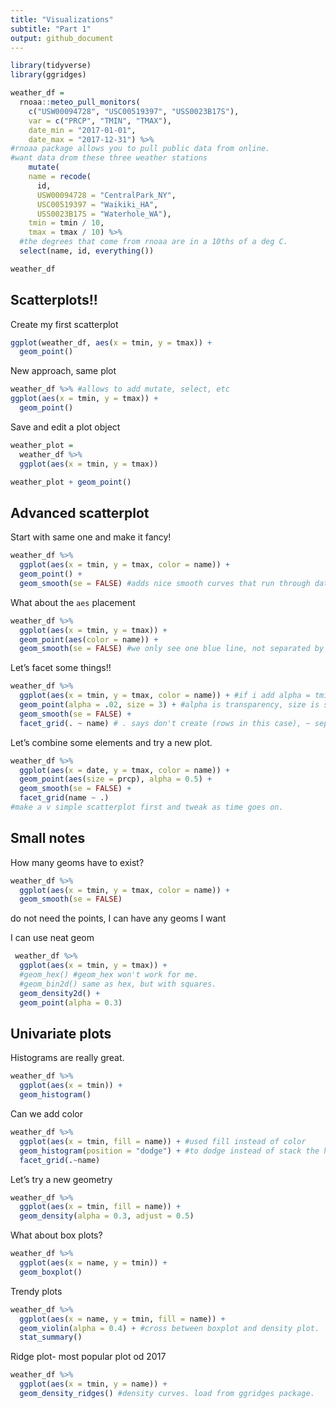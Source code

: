 ```yaml
---
title: "Visualizations"
subtitle: "Part 1"
output: github_document
---
```


```r
library(tidyverse)
library(ggridges)
```


```r
weather_df = 
  rnoaa::meteo_pull_monitors( 
    c("USW00094728", "USC00519397", "USS0023B17S"), 
    var = c("PRCP", "TMIN", "TMAX"), 
    date_min = "2017-01-01",
    date_max = "2017-12-31") %>%
#rnoaa package allows you to pull public data from online. 
#want data drom these three weather stations
    mutate(
    name = recode(
      id, 
      USW00094728 = "CentralPark_NY", 
      USC00519397 = "Waikiki_HA",
      USS0023B17S = "Waterhole_WA"),
    tmin = tmin / 10,
    tmax = tmax / 10) %>%
  #the degrees that come from rnoaa are in a 10ths of a deg C. 
  select(name, id, everything())

weather_df

```


## Scatterplots!!

Create my first scatterplot

```r
ggplot(weather_df, aes(x = tmin, y = tmax)) + 
  geom_point()
```

New approach, same plot

```r
weather_df %>% #allows to add mutate, select, etc
ggplot(aes(x = tmin, y = tmax)) + 
  geom_point()
```

Save and edit a plot object

```r
weather_plot = 
  weather_df %>% 
  ggplot(aes(x = tmin, y = tmax))

weather_plot + geom_point()
```


## Advanced scatterplot

Start with same one and make it fancy! 

```r
weather_df %>% 
  ggplot(aes(x = tmin, y = tmax, color = name)) + 
  geom_point() + 
  geom_smooth(se = FALSE) #adds nice smooth curves that run through data set (i do want to know how they are calculated tho)
```

What about the `aes` placement 

```r
 
weather_df %>% 
  ggplot(aes(x = tmin, y = tmax)) + 
  geom_point(aes(color = name)) +
  geom_smooth(se = FALSE) #we only see one blue line, not separated by colors.  this color only applies to the scatterplot, bc the asthetic is added to point. define asthetics in ggplot and they get passed on to everything below.

```

Let's facet some things!!

```r
weather_df %>% 
  ggplot(aes(x = tmin, y = tmax, color = name)) + #if i add alpha = tmin in the aes here, it would gradient for the min levels to be more transparent
  geom_point(alpha = .02, size = 3) + #alpha is transparency, size is size of points; can be used in geom_smooth too. 
  geom_smooth(se = FALSE) + 
  facet_grid(. ~ name) # . says don't create (rows in this case), ~ separates (x ~ y), y creates different columns according to names. 

```

Let's combine some elements and try a new plot.

```r
weather_df %>% 
  ggplot(aes(x = date, y = tmax, color = name)) + 
  geom_point(aes(size = prcp), alpha = 0.5) + 
  geom_smooth(se = FALSE) +
  facet_grid(name ~ .)
#make a v simple scatterplot first and tweak as time goes on. 
```

## Small notes

How many geoms have to exist?

```r
weather_df %>% 
  ggplot(aes(x = tmin, y = tmax, color = name)) + 
  geom_smooth(se = FALSE)
```

do not need the points, I can have any geoms I want

I can use neat geom

```r
 weather_df %>% 
  ggplot(aes(x = tmin, y = tmax)) +
  #geom_hex() #geom_hex won't work for me.
  #geom_bin2d() same as hex, but with squares.
  geom_density2d() +
  geom_point(alpha = 0.3)
```

## Univariate plots

Histograms are really great. 

```r
weather_df %>% 
  ggplot(aes(x = tmin)) + 
  geom_histogram()
```

Can we add color

```r
weather_df %>% 
  ggplot(aes(x = tmin, fill = name)) + #used fill instead of color
  geom_histogram(position = "dodge") + #to dodge instead of stack the histograms.
  facet_grid(.~name)
```

Let's try a new geometry

```r
weather_df %>% 
  ggplot(aes(x = tmin, fill = name)) + 
  geom_density(alpha = 0.3, adjust = 0.5)
```

What about box plots?

```r
weather_df %>% 
  ggplot(aes(x = name, y = tmin)) + 
  geom_boxplot()
```

Trendy plots

```r
weather_df %>% 
  ggplot(aes(x = name, y = tmin, fill = name)) + 
  geom_violin(alpha = 0.4) + #cross between boxplot and density plot.
  stat_summary()
```

Ridge plot- most popular plot od 2017

```r
weather_df %>% 
  ggplot(aes(x = tmin, y = name)) + 
  geom_density_ridges() #density curves. load from ggridges package. 
```

